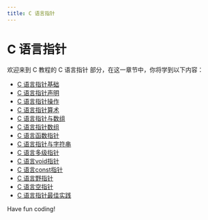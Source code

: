 ```yaml
---
title: C 语言指针
---
```


# C 语言指针

欢迎来到 C 教程的 C 语言指针 部分，在这一章节中，你将学到以下内容：

- [C 语言指针基础](./0-c-language-pointer-basics.mdx)
- [C 语言指针声明](./1-c-pointer-declaration.mdx)
- [C 语言指针操作](./2-c-language-pointer-operation.mdx)
- [C 语言指针算术](./3-c-pointer-arithmetic.mdx)
- [C 语言指针与数组](./4-c-pointers-and-arrays.mdx)
- [C 语言指针数组](./5-c-pointer-array.mdx)
- [C 语言函数指针](./6-c-linguistic-function-pointer.mdx)
- [C 语言指针与字符串](./7-c-pointers-and-strings.mdx)
- [C 语言多级指针](./8-c-language-multilevel-pointer.mdx)
- [C 语言void指针](./9-c-void-pointer.mdx)
- [C 语言const指针](./10-c-const-pointer.mdx)
- [C 语言野指针](./11-c-language-field-pointer.mdx)
- [C 语言空指针](./12-c-null-pointer.mdx)
- [C 语言指针最佳实践](./13-c-language-pointer-best-practices.mdx)

Have fun coding!